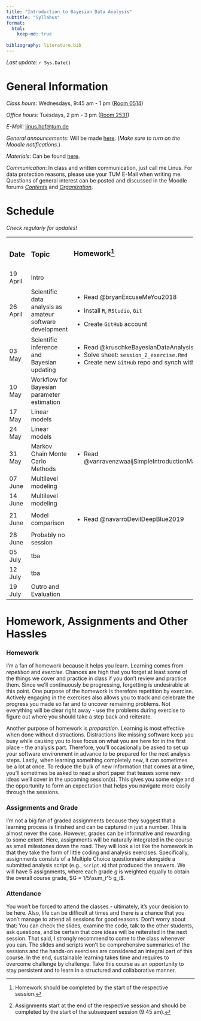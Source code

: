 ```yaml
---
title: "Introduction to Bayesian Data Analysis"
subtitle: "Syllabus"
format:
  html: 
    keep-md: true
  
bibliography: literature.bib
---
```


*Last update*: `r Sys.Date()`

# General Information

*Class hours*: Wednesdays, 9:45 am - 1 pm ([Room 0514](https://portal.mytum.de/campus/roomfinder/roomfinder_viewmap?mapid=193&roomid=0514@0505))

*Office hours*: Tuesdays, 2 pm - 3 pm ([Room 2531](https://portal.mytum.de/campus/roomfinder/roomfinder_viewmap?mapid=196&roomid=2531@0505))

*E-Mail*: [linus.hof\@tum.de](mailto:linus.hof@tum.de)

*General announcements*: Will be made [here](https://www.moodle.tum.de/mod/forum/view.php?id=2429843).
(*Make sure to turn on the Moodle notifications.*)

*Materials*: Can be found [here](https://github.com/linushof/BayesIntro).

*Communication*: In class and written communication, just call me Linus.
For data protection reasons, please use your TUM E-Mail when writing me.
Questions of general interest can be posted and discussed in the Moodle forums [*Contents*](https://www.moodle.tum.de/mod/forum/view.php?id=2569419) and [*Organization*](https://www.moodle.tum.de/mod/forum/view.php?id=2569420).

# Schedule

*Check regularly for updates!*

+-----------+----------------------------------------------------------+------------------------------------------------------+--------------------+
| ### Date  | ### Topic                                                | ### Homework[^1]                                     | ### Assignment[^2] |
|           |                                                          |                                                      |                    |
|           |                                                          | ###                                                  |                    |
+-----------+----------------------------------------------------------+------------------------------------------------------+--------------------+
| 19 April  | Intro                                                    |                                                      |                    |
+-----------+----------------------------------------------------------+------------------------------------------------------+--------------------+
| 26 April  | Scientific data analysis as amateur software development | -   Read @bryanExcuseMeYou2018                       |                    |
|           |                                                          |                                                      |                    |
|           |                                                          | -   Install `R`, `RStudio`, `Git`                    |                    |
|           |                                                          |                                                      |                    |
|           |                                                          | -   Create `GitHub` account                          |                    |
+-----------+----------------------------------------------------------+------------------------------------------------------+--------------------+
| 03 May    | Scientific inference and Bayesian updating               | -   Read @kruschkeBayesianDataAnalysis2018           | Assignment 1       |
|           |                                                          | -   Solve sheet: `session_2_exercise.Rmd`            |                    |
|           |                                                          | -   Create new `GitHub` repo and synch with RStudio  |                    |
+-----------+----------------------------------------------------------+------------------------------------------------------+--------------------+
| 10 May    | Workflow for Bayesian parameter estimation               |                                                      |                    |
+-----------+----------------------------------------------------------+------------------------------------------------------+--------------------+
| 17 May    | Linear models                                            |                                                      | Assignment 2       |
+-----------+----------------------------------------------------------+------------------------------------------------------+--------------------+
| 24 May    | Linear models                                            |                                                      |                    |
+-----------+----------------------------------------------------------+------------------------------------------------------+--------------------+
| 31 May    | Markov Chain Monte Carlo Methods                         | -   Read @vanravenzwaaijSimpleIntroductionMarkov2018 | Assignment 3       |
+-----------+----------------------------------------------------------+------------------------------------------------------+--------------------+
| 07 June   | Multilevel modeling                                      |                                                      |                    |
+-----------+----------------------------------------------------------+------------------------------------------------------+--------------------+
| 14 June   | Multilevel modeling                                      |                                                      | Assignment 4       |
+-----------+----------------------------------------------------------+------------------------------------------------------+--------------------+
| 21 June   | Model comparison                                         | -   Read @navarroDevilDeepBlue2019                   | Assignment 5       |
+-----------+----------------------------------------------------------+------------------------------------------------------+--------------------+
| 28 June   | Probably no session                                      |                                                      |                    |
+-----------+----------------------------------------------------------+------------------------------------------------------+--------------------+
| 05 July   | tba                                                      |                                                      |                    |
+-----------+----------------------------------------------------------+------------------------------------------------------+--------------------+
| 12 July   | tba                                                      |                                                      |                    |
+-----------+----------------------------------------------------------+------------------------------------------------------+--------------------+
| 19 July   | Outro and Evaluation                                     |                                                      |                    |
+-----------+----------------------------------------------------------+------------------------------------------------------+--------------------+

[^1]: Homework should be completed by the start of the respective session.

[^2]: Assignments start at the end of the respective session and should be completed by the start of the subsequent session (9:45 am).

# Homework, Assignments and Other Hassles

### Homework

I'm a fan of homework because it helps you learn.
Learning comes from *repetition* and *exercise*.
Chances are high that you forget at least some of the things we cover and practice in class if you don't review and practice them.
Since we'll continuously be progressing, forgetting is undesirable at this point.
One purpose of the homework is therefore repetition by exercise.
Actively engaging in the exercises also allows you to track and celebrate the progress you made so far and to uncover remaining problems.
Not everything will be clear right away - use the problems during exercise to figure out where you should take a step back and reiterate.

Another purpose of homework is *preparation*.
Learning is most effective when done without distractions.
Distractions like missing software keep you busy while causing you to lose focus on what you are here for in the first place - the analysis part.
Therefore, you'll occasionally be asked to set up your software environment in advance to be prepared for the next analysis steps.
Lastly, when learning something completely new, it can sometimes be a lot at once.
To reduce the bulk of new information that comes at a time, you'll sometimes be asked to read a short paper that teases some new ideas we'll cover in the upcoming session(s).
This gives you some edge and the opportunity to form an expectation that helps you navigate more easily through the sessions.

### Assignments and Grade

I'm not a big fan of graded assignments because they suggest that a learning process is finished and can be captured in just a number.
This is almost never the case.
However, grades can be informative and rewarding to some extent.
Here, assignments will be naturally integrated in the course as small milestones down the road.
They will look a lot like the homework in that they take the form of little coding and analysis exercises.
Specifically, assignments consists of a Multiple Choice questionnaire alongside a submitted analysis script (e.g., `script.R`) that produced the answers.
We will have $5$ assignments, where each grade $g$ is weighted equally to obtain the overall course grade, $G = 1/5\sum_i^5 g_i$.

### Attendance

You won't be forced to attend the classes - ultimately, it's your decision to be here.
Also, life can be difficult at times and there is a chance that you won't manage to attend all sessions for good reasons.
Don't worry about that: You can check the slides, examine the code, talk to the other students, ask questions, and be certain that core ideas will be reiterated in the next session.
That said, I strongly recommend to come to the class whenever you can.
The slides and scripts won't be comprehensive summaries of the sessions and the hands-on exercises are considered an integral part of this course.
In the end, sustainable learning takes time and requires to overcome challenge by challenge.
Take this course as an opportunity to stay persistent and to learn in a structured and collaborative manner.
